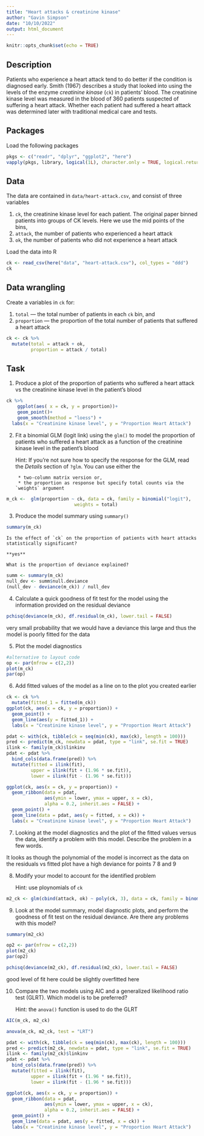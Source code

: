 ```yaml
---
title: "Heart attacks & creatinine kinase"
author: "Gavin Simpson"
date: "10/10/2022"
output: html_document
---
```


```r
knitr::opts_chunk$set(echo = TRUE)
```

## Description

Patients who experience a heart attack tend to do better if the condition is diagnosed early. Smith (1967) describes a study that looked into using the levels of the enzyme *creatinine kinase* (`ck`) in patients' blood. The creatinine kinase level was measured in the blood of 360 patients suspected of suffering a heart attack. Whether each patient had suffered a heart attack was determined later with traditional medical care and tests.

## Packages

Load the following packages

```r
pkgs <- c("readr", "dplyr", "ggplot2", "here")
vapply(pkgs, library, logical(1L), character.only = TRUE, logical.return = TRUE)
```

## Data

The data are contained in `data/heart-attack.csv`, and consist of three variables

1. `ck`, the creatinine kinase level for each patient. The original paper binned patients into groups of CK levels. Here we use the mid points of the bins,
2. `attack`, the number of patients who experienced a heart attack
3. `ok`, the number of patients who did not experience a heart attack

Load the data into R

```r
ck <- read_csv(here("data", "heart-attack.csv"), col_types = "ddd")
ck
```

## Data wrangling

Create a variables in `ck` for:

1. `total` --- the total number of patients in each `ck` bin, and
2. `proportion` --- the proportion of the total number of patients that suffered a heart attack

```r
ck <- ck %>%
  mutate(total = attack + ok,
         proportion = attack / total)
```

## Task

1. Produce a plot of the proportion of patients who suffered a heart attack vs the creatinine kinase level in the patient's blood

```r
ck %>% 
	ggplot(aes( x = ck, y = proportion))+
	geom_point()+
	geom_smooth(method = "loess") +
  labs(x = "Creatinine kinase level", y = "Proportion Heart Attack")
```


2. Fit a binomial GLM (logit link) using the `glm()` to model the proportion of patients who suffered a heart attack as a function of the creatinine kinase level in the patient's blood

    Hint: If you're not sure how to specify the response for the GLM, read the *Details* section of `?glm`. You can use either the

        * two-column matrix version or,
        * the proportion as response but specify total counts via the `weights` argument
        
```r
m_ck <-  glm(proportion ~ ck, data = ck, family = binomial("logit"),
						 weights = total)
```
        

3. Produce the model summary using `summary()`

```r
summary(m_ck)
```

    Is the effect of `ck` on the proportion of patients with heart attacks statistically significant?
    
    **yes**
    
    What is the proportion of deviance explained?
    

```r
summ <- summary(m_ck)
null_dev <- summ$null.deviance
(null_dev - deviance(m_ck)) / null_dev
```

    

4. Calculate a quick goodness of fit test for the model using the information provided on the residual deviance

```r
pchisq(deviance(m_ck), df.residual(m_ck), lower.tail = FALSE)


```
very small probability that we would have a deviance this large and thus the model is poorly fitted for the data


5. Plot the model diagnostics

```r

#alternative to layout code
op <- par(mfrow = c(2,2))
plot(m_ck)
par(op)
```


6. Add fitted values of the model as a line on to the plot you created earlier

```r
ck <- ck %>%
  mutate(fitted_1 = fitted(m_ck))
ggplot(ck, aes(x = ck, y = proportion)) +
  geom_point() +
  geom_line(aes(y = fitted_1)) +
  labs(x = "Creatinine kinase level", y = "Proportion Heart Attack")
```
```r
pdat <- with(ck, tibble(ck = seq(min(ck), max(ck), length = 100)))
pred <- predict(m_ck, newdata = pdat, type = "link", se.fit = TRUE)
ilink <- family(m_ck)$linkinv
pdat <- pdat %>%
  bind_cols(data.frame(pred)) %>%
  mutate(fitted = ilink(fit),
         upper = ilink(fit + (1.96 * se.fit)),
         lower = ilink(fit - (1.96 * se.fit)))

ggplot(ck, aes(x = ck, y = proportion)) +
  geom_ribbon(data = pdat,
              aes(ymin = lower, ymax = upper, x = ck),
              alpha = 0.2, inherit.aes = FALSE) +
  geom_point() +
  geom_line(data = pdat, aes(y = fitted, x = ck)) +
  labs(x = "Creatinine kinase level", y = "Proportion Heart Attack")
```


7. Looking at the model diagnostics and the plot of the fitted values versus the data, identify a problem with this model. Describe the problem in a few words.

It looks as though the polynomial of the model is incorrect as the data on the residuals vs fitted plot have a high deviance for points 7 8 and 9 

8. Modify your model to account for the identified problem


    Hint: use ploynomials of `ck`
    
```r
m2_ck <- glm(cbind(attack, ok) ~ poly(ck, 3), data = ck, family = binomial(link = "logit"))
```
  

9. Look at the model summary, model diagnostic plots, and perform the goodness of fit test on the residual deviance. Are there any problems with this model?

```r
summary(m2_ck)

op2 <- par(mfrow = c(2,2))
plot(m2_ck)
par(op2)

pchisq(deviance(m2_ck), df.residual(m2_ck), lower.tail = FALSE)
```
good level of fit here could be slightly overfitted here


10. Compare the two models using AIC and a generalized likelihood ratio test (GLRT). Which model is to be preferred?

    Hint: the `anova()` function is used to do the GLRT
    
```r
AIC(m_ck, m2_ck)

anova(m_ck, m2_ck, test = "LRT")
```
```r
pdat <- with(ck, tibble(ck = seq(min(ck), max(ck), length = 100)))
pred <- predict(m2_ck, newdata = pdat, type = "link", se.fit = TRUE)
ilink <- family(m2_ck)$linkinv
pdat <- pdat %>%
  bind_cols(data.frame(pred)) %>%
  mutate(fitted = ilink(fit),
         upper = ilink(fit + (1.96 * se.fit)),
         lower = ilink(fit - (1.96 * se.fit)))

ggplot(ck, aes(x = ck, y = proportion)) +
  geom_ribbon(data = pdat,
              aes(ymin = lower, ymax = upper, x = ck),
              alpha = 0.2, inherit.aes = FALSE) +
  geom_point() +
  geom_line(data = pdat, aes(y = fitted, x = ck)) +
  labs(x = "Creatinine kinase level", y = "Proportion Heart Attack")
```
   
    